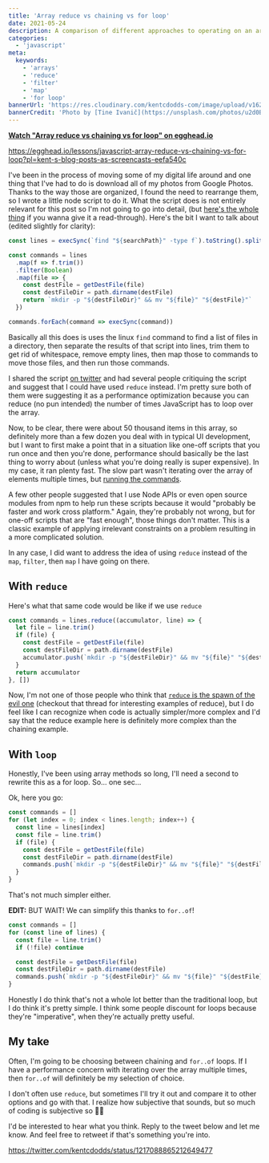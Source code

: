 ```yaml
---
title: 'Array reduce vs chaining vs for loop'
date: 2021-05-24
description: A comparison of different approaches to operating on an array
categories:
  - 'javascript'
meta:
  keywords:
    - 'arrays'
    - 'reduce'
    - 'filter'
    - 'map'
    - 'for loop'
bannerUrl: 'https://res.cloudinary.com/kentcdodds-com/image/upload/v1625032137/kentcdodds.com/content/blog/array-reduce-vs-chaining-vs-for-loop/banner.jpg'
bannerCredit: 'Photo by [Tine Ivanič](https://unsplash.com/photos/u2d0BPZFXOY)'
---
```


**[Watch "Array reduce vs chaining vs for loop" on egghead.io](https://egghead.io/lessons/javascript-array-reduce-vs-chaining-vs-for-loop?pl=kent-s-blog-posts-as-screencasts-eefa540c)**

https://egghead.io/lessons/javascript-array-reduce-vs-chaining-vs-for-loop?pl=kent-s-blog-posts-as-screencasts-eefa540c

I've been in the process of moving some of my digital life around and one thing
that I've had to do is download all of my photos from Google Photos. Thanks to
the way those are organized, I found the need to rearrange them, so I wrote a
little node script to do it. What the script does is not entirely relevant for
this post so I'm not going to go into detail, (but
[here's the whole thing](https://gist.github.com/kentcdodds/59daa81d46ba51b926a6a2f044aa5ad6)
if you wanna give it a read-through). Here's the bit I want to talk about
(edited slightly for clarity):

```javascript
const lines = execSync(`find "${searchPath}" -type f`).toString().split('\n')

const commands = lines
  .map(f => f.trim())
  .filter(Boolean)
  .map(file => {
    const destFile = getDestFile(file)
    const destFileDir = path.dirname(destFile)
    return `mkdir -p "${destFileDir}" && mv "${file}" "${destFile}"`
  })

commands.forEach(command => execSync(command))
```

Basically all this does is uses the linux `find` command to find a list of files
in a directory, then separate the results of that script into lines, trim them
to get rid of whitespace, remove empty lines, then map those to commands to move
those files, and then run those commands.

I shared the script
[on twitter](https://twitter.com/kentcdodds/status/1215785900413599744) and had
several people critiquing the script and suggest that I could have used `reduce`
instead. I'm pretty sure both of them were suggesting it as a performance
optimization because you can reduce (no pun intended) the number of times
JavaScript has to loop over the array.

Now, to be clear, there were about 50 thousand items in this array, so
definitely more than a few dozen you deal with in typical UI development, but I
want to first make a point that in a situation like one-off scripts that you run
once and then you're done, performance should basically be the last thing to
worry about (unless what you're doing really is super expensive). In my case, it
ran plenty fast. The slow part wasn't iterating over the array of elements
multiple times, but
[running the commands](https://twitter.com/kentcdodds/status/1215810104261369856).

A few other people suggested that I use Node APIs or even open source modules
from npm to help run these scripts because it would "probably be faster and work
cross platform." Again, they're probably not wrong, but for one-off scripts that
are "fast enough", those things don't matter. This is a classic example of
applying irrelevant constraints on a problem resulting in a more complicated
solution.

In any case, I did want to address the idea of using `reduce` instead of the
`map`, `filter`, then `map` I have going on there.

## With `reduce`

Here's what that same code would be like if we use `reduce`

```javascript
const commands = lines.reduce((accumulator, line) => {
  let file = line.trim()
  if (file) {
    const destFile = getDestFile(file)
    const destFileDir = path.dirname(destFile)
    accumulator.push(`mkdir -p "${destFileDir}" && mv "${file}" "${destFile}"`)
  }
  return accumulator
}, [])
```

Now, I'm not one of those people who think that
[`reduce` is the spawn of the evil one](https://twitter.com/jaffathecake/status/1213077702300852224)
(checkout that thread for interesting examples of reduce), but I do feel like I
can recognize when code is actually simpler/more complex and I'd say that the
reduce example here is definitely more complex than the chaining example.

## With `loop`

Honestly, I've been using array methods so long, I'll need a second to rewrite
this as a for loop. So... one sec...

Ok, here you go:

```javascript
const commands = []
for (let index = 0; index < lines.length; index++) {
  const line = lines[index]
  const file = line.trim()
  if (file) {
    const destFile = getDestFile(file)
    const destFileDir = path.dirname(destFile)
    commands.push(`mkdir -p "${destFileDir}" && mv "${file}" "${destFile}"`)
  }
}
```

That's not much simpler either.

**EDIT:** BUT WAIT! We can simplify this thanks to `for..of`!

```javascript
const commands = []
for (const line of lines) {
  const file = line.trim()
  if (!file) continue

  const destFile = getDestFile(file)
  const destFileDir = path.dirname(destFile)
  commands.push(`mkdir -p "${destFileDir}" && mv "${file}" "${destFile}"`)
}
```

Honestly I do think that's not a whole lot better than the traditional loop, but
I do think it's pretty simple. I think some people discount for loops because
they're "imperative", when they're actually pretty useful.

## My take

Often, I'm going to be choosing between chaining and `for..of` loops. If I have
a performance concern with iterating over the array multiple times, then
`for..of` will definitely be my selection of choice.

I don't often use `reduce`, but sometimes I'll try it out and compare it to
other options and go with that. I realize how subjective that sounds, but so
much of coding is subjective so 🤷‍♂️

I'd be interested to hear what you think. Reply to the tweet below and let me
know. And feel free to retweet if that's something you're into.

https://twitter.com/kentcdodds/status/1217088865212649477
